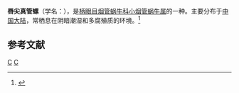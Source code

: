 {{Infraspeciesbox
| genus = Euphaedusa
| species = aculus
| varietas = labio
| authority = Gredler, 1878
}}
'''唇尖真管螺'''（学名：''{{lang|la|Euphaedusa aculus labio}}''），是[[柄眼目|柄眼目]][[烟管蜗牛科|烟管蜗牛科]][[小烟管蜗牛属|小烟管蜗牛属]]的一种。主要分布于[[中国大陆|中国大陆]]，常栖息在阴暗潮湿和多腐殖质的环境。<ref>{{cite web|url=http://shell.sinica.edu.tw/chinese/shellbase_detail.php?science_no=5895|title=国际贝库：唇尖真管螺|publisher=台湾贝类资料库|accessdate=2009-08-11}}</ref>

== 参考文献 ==
{{reflist}}
{{taxonbar}}
[[Category:_1878年描述的动物|C]]
[[Category:小烟管蜗牛属|C]]